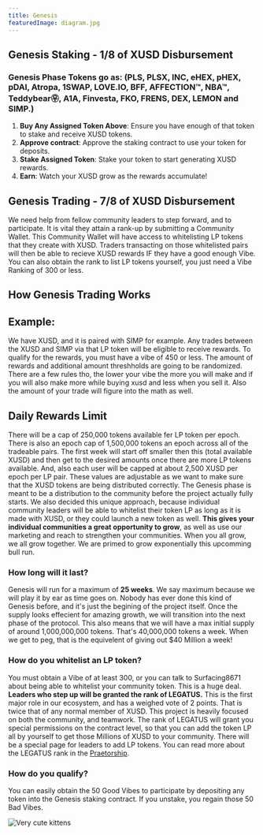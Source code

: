 ```yaml
---
title: Genesis
featuredImage: diagram.jpg
---
```



## Genesis Staking - 1/8 of XUSD Disbursement 

### Genesis Phase Tokens go as: (PLS, PLSX, INC, eHEX, pHEX, pDAI, Atropa, 1SWAP, LOVE.IO, BFF, AFFECTION™, NBA™, Teddybear㉾, A1A, Finvesta, FKO, FRENS, DEX, LEMON and SIMP.)
1. **Buy Any Assigned Token Above**: Ensure you have enough of that token to stake and receive XUSD tokens.
2. **Approve contract**: Approve the staking contract to use your token for deposits.
3. **Stake Assigned Token**:  Stake your token to start generating XUSD rewards.
4. **Earn**: Watch your XUSD grow as the rewards accumulate!

## Genesis Trading - 7/8 of XUSD Disbursement 

We need help from fellow community leaders to step forward, and to participate. It is vital they attain a rank-up by submitting a Community Wallet. This Community Wallet will have access to whitelisting LP tokens that they create with XUSD. Traders transacting on those whitelisted pairs will then be able to recieve XUSD rewards IF they have a good enough Vibe.
You can also obtain the rank to list LP tokens yourself, you just need a Vibe Ranking of 300 or less. 

## How Genesis Trading Works

## **Example:**
We have XUSD, and it is paired with SIMP for example. Any trades between the XUSD and SIMP via that LP token will be eligible to receive rewards. To qualify for the rewards, you must have a vibe of 450 or less. The amount of rewards and additional amount threshholds are going to be randomized. 
There are a few rules tho, the lower your vibe the more you will make and if you will also make more while buying xusd and less when you sell it. Also the amount of your trade will figure into the math as well. 

## Daily Rewards Limit

There will be a cap of 250,000 tokens available fer LP token per epoch. There is also an epoch cap of 1,500,000 tokens an epoch across all of the tradeable pairs. The first week will start off smaller then this (total available XUSD) and then get to the desired amounts once there are more LP tokens available.
And, also each user will be capped at about 2,500 XUSD per epoch per LP pair. These values are adjustable as we want to make sure that the XUSD tokens are being distributed correctly. The Genesis phase is meant to be a distribution to the community before the project actually fully starts.
We also decided this unique approach, because individual community leaders will be able to whitelist their token LP as long as it is made with XUSD, or they could launch a new token as well. **This gives your individual communities a great opportunity to grow**, as well as use our marketing and reach to strengthen your communities. When 
you all grow, we all grow together. We are primed to grow exponentially this upcomming bull run.   

### How long will it last? 
Genesis will run for a maximum of **25 weeks**. We say maximum because we will play it by ear as time goes on. Nobody has ever done this kind of Genesis before, and it's just the begining of the project itself. Once the supply looks effecient for amazing growth, we will transition into the next phase of the protocol. 
This also means that we will have a max initial supply of around 1,000,000,000 tokens. That's 40,000,000 tokens a week. When we get to peg, that is the equivelent of giving out $40 Million a week!

### How do you whitelist an LP token?

You must obtain a Vibe of at least 300, or you can talk to Surfacing8671 about being able to whitelist your community token. This is a huge deal. **Leaders who step up will be granted the rank of LEGATUS.** This is the first major role in our ecosystem, and has a weighed vote of 2 points. That is twice that of any normal member of XUSD. 
This project is heavily focused on both the community, and teamwork. The rank of LEGATUS will grant you special permissions on the contract level, so that you can add the token LP all by yourself to get those Millions of XUSD to your community. There will be a special page for leaders to add LP tokens. You can read more about the LEGATUS rank in the [Praetorship](https://xusd-docs.vercel.app/docs/PraetorshipDev/PraetorshipDev).

### How do you qualify? 
You can easily obtain the 50 Good Vibes to participate by depositing any token into the Genesis staking contract. If you unstake, you regain those 50 Bad Vibes. 

![Very cute kittens](/XUSDGenesisFlowchart.jpg 'XUSD Genesis')

